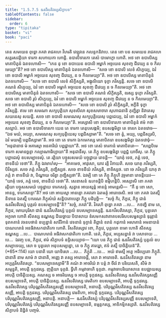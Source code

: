 ```yaml
---
title: "1.5.7.5 ឩនវីសតិវស្សសិក្ខាបទ"
tableOfContents: false
sidebar:
  order: 6
type: "tipitaka"
basket: "vi"
book: "paci"
---
```



<DynamicBreadcrumb />

<Division number="402" book="paci">

<Paragraph number="1212" book="paci">
តេន សមយេន ពុទ្ធោ ភគវា រាជគហេ វិហរតិ វេឡុវនេ កលន្ទកនិវាបេ. តេន ខោ បន សមយេន រាជគហេ សត្តរសវគ្គិយា ទារកា សហាយកា ហោន្តិ. ឧបាលិទារកោ តេសំ បាមោក្ខោ ហោតិ. អថ ខោ ឧបាលិស្ស មាតាបិតូនំ ឯតទហោសិ—  “កេន នុ ខោ ឧបាយេន ឧបាលិ អម្ហាកំ អច្ចយេន សុខញ្ច ជីវេយ្យ ន ច កិលមេយ្យា”តិ? អថ ខោ ឧបាលិស្ស មាតាបិតូនំ ឯតទហោសិ—  “សចេ ខោ ឧបាលិ លេខំ សិក្ខេយ្យ, ឯវំ ខោ ឧបាលិ អម្ហាកំ អច្ចយេន សុខញ្ច ជីវេយ្យ, ន ច កិលមេយ្យា”តិ. អថ ខោ ឧបាលិស្ស មាតាបិតូនំ ឯតទហោសិ—  “សចេ ខោ ឧបាលិ លេខំ សិក្ខិស្សតិ, អង្គុលិយោ ទុក្ខា ភវិស្សន្តិ. សចេ ខោ ឧបាលិ គណនំ សិក្ខេយ្យ, ឯវំ ខោ ឧបាលិ អម្ហាកំ អច្ចយេន សុខញ្ច ជីវេយ្យ ន ច កិលមេយ្យា”តិ. អថ ខោ ឧបាលិស្ស មាតាបិតូនំ ឯតទហោសិ—  “សចេ ខោ ឧបាលិ គណនំ សិក្ខិស្សតិ, ឧរស្ស ទុក្ខោ ភវិស្សតិ. សចេ ខោ ឧបាលិ រូបំ សិក្ខេយ្យ, ឯវំ ខោ ឧបាលិ អម្ហាកំ អច្ចយេន សុខញ្ច ជីវេយ្យ ន ច កិលមេយ្យា”តិ. អថ ខោ ឧបាលិស្ស មាតាបិតូនំ ឯតទហោសិ—  “សចេ ខោ ឧបាលិ រូបំ សិក្ខិស្សតិ, អក្ខីនិ ទុក្ខា ភវិស្សន្តិ. ឥមេ ខោ សមណា សក្យបុត្តិយា សុខសីលា សុខសមាចារា សុភោជនានិ ភុញ្ជិត្វា និវាតេសុ សយនេសុ សយន្តិ. សចេ ខោ ឧបាលិ សមណេសុ សក្យបុត្តិយេសុ បព្ពជេយ្យ, ឯវំ ខោ ឧបាលិ អម្ហាកំ អច្ចយេន សុខញ្ច ជីវេយ្យ, ន ច កិលមេយ្យា”តិ.
</Paragraph>

<Paragraph number="1213" book="paci">
អស្សោសិ ខោ ឧបាលិទារកោ មាតាបិតូនំ ឥមំ កថាសល្លាបំ. អថ ខោ ឧបាលិទារកោ យេន តេ ទារកា តេនុបសង្កមិ; ឧបសង្កមិត្វា តេ ទារកេ ឯតទវោច—  “ឯថ មយំ, អយ្យា, សមណេសុ សក្យបុត្តិយេសុ បព្ពជិស្សាមា”តិ. “សចេ ខោ ត្វំ, អយ្យ, បព្ពជិស្សសិ, ឯវំ មយម្បិ បព្ពជិស្សាមា”តិ. អថ ខោ តេ ទារកា ឯកមេកស្ស មាតាបិតរោ ឧបសង្កមិត្វា ឯតទវោចុំ—  “អនុជានាថ មំ អគារស្មា អនគារិយំ បព្ពជ្ជាយា”តិ. អថ ខោ តេសំ ទារកានំ មាតាបិតរោ—  “សព្ពេបិមេ ទារកា សមានច្ឆន្ទា កល្យាណាធិប្បាយា”តិ អនុជានឹសុ. តេ ភិក្ខូ ឧបសង្កមិត្វា បព្ពជ្ជំ យាចឹសុ. តេ ភិក្ខូ បព្ពាជេសុំ ឧបសម្បាទេសុំ. តេ រត្តិយា បច្ចូសសមយំ បច្ចុដ្ឋាយ រោទន្តិ—  “យាគុំ ទេថ, ភត្តំ ទេថ, ខាទនីយំ ទេថា”តិ. ភិក្ខូ ឯវមាហំសុ—  “អាគមេថ, អាវុសោ, យាវ រត្តិ វិភាយតិ. សចេ យាគុ ភវិស្សតិ, បិវិស្សថ. សចេ ភត្តំ ភវិស្សតិ, ភុញ្ជិស្សថ. សចេ ខាទនីយំ ភវិស្សតិ, ខាទិស្សថ. នោ ចេ ភវិស្សតិ យាគុ វា ភត្តំ វា ខាទនីយំ វា, បិណ្ឌាយ ចរិត្វា ភុញ្ជិស្សថា”តិ. ឯវម្បិ ខោ តេ ភិក្ខូ ភិក្ខូហិ វុច្ចមានា រោទន្តិយេវ—  “យាគុំ ទេថ, ភត្តំ ទេថ, ខាទនីយំ ទេថា”តិ. សេនាសនំ ឩហទន្តិបិ ឧម្មិហន្តិបិ.
</Paragraph>

<Paragraph number="1214" book="paci">
អស្សោសិ ខោ ភគវា រត្តិយា បច្ចូសសមយំ បច្ចុដ្ឋាយ ទារកសទ្ទំ. សុត្វាន អាយស្មន្តំ អានន្ទំ អាមន្តេសិ—  “កឹ នុ ខោ សោ, អានន្ទ, ទារកសទ្ទោ”តិ? អថ ខោ អាយស្មា អានន្ទោ ភគវតោ ឯតមត្ថំ អារោចេសិ. អថ ខោ ភគវា ឯតស្មឹ និទានេ ឯតស្មឹ បករណេ ភិក្ខុសំឃំ សន្និបាតាបេត្វា ភិក្ខូ បដិបុច្ឆិ—  “សច្ចំ កិរ, ភិក្ខវេ, ភិក្ខូ ជានំ ឩនវីសតិវស្សំ បុគ្គលំ ឧបសម្បាទេន្តី”តិ? “សច្ចំ, ភគវា”តិ. វិគរហិ ពុទ្ធោ ភគវា …បេ…  កថញ្ហិ នាម តេ, ភិក្ខវេ, មោឃបុរិសា ជានំ ឩនវីសតិវស្សំ បុគ្គលំ ឧបសម្បាទេស្សន្តិ. ឩនកវីសតិវស្សោ, ភិក្ខវេ, បុគ្គលោ អក្ខមោ ហោតិ សីតស្ស ឧណ្ហស្ស ជិឃច្ឆាយ បិបាសាយ ឌំសមកសវាតាតបសរីសបសម្ផស្សានំ ទុរុត្តានំ ទុរាគតានំ វចនបថានំ ឧប្បន្នានំ សារីរិកានំ វេទនានំ ទុក្ខានំ តិព្ពានំ ខរានំ កដុកានំ អសាតានំ អមនាបានំ បាណហរានំ អនធិវាសកជាតិកោ ហោតិ. វីសតិវស្សោវ ខោ, ភិក្ខវេ, បុគ្គលោ ខមោ ហោតិ សីតស្ស ឧណ្ហស្ស …បេ…  បាណហរានំ អធិវាសកជាតិកោ ហោតិ. នេតំ, ភិក្ខវេ, អប្បសន្នានំ វា បសាទាយ …បេ…  ឯវញ្ច បន, ភិក្ខវេ, ឥមំ សិក្ខាបទំ ឧទ្ទិសេយ្យាថ—
</Paragraph>

</Division>
<Division number="403" book="paci">

<Paragraph number="1215" book="paci">
<Emphasis>“យោ បន ភិក្ខុ ជានំ ឩនវីសតិវស្សំ បុគ្គលំ ឧបសម្បាទេយ្យ, សោ ច បុគ្គលោ អនុបសម្បន្នោ</Emphasis>, <Emphasis>តេ ច ភិក្ខូ គារយ្ហា, ឥទំ តស្មឹ បាចិត្តិយន៑”</Emphasis>តិ. (*65*:<Emphasis>114</Emphasis>)
</Paragraph>

</Division>
<Division number="404" book="paci">

<Paragraph number="1216" book="paci">
<Emphasis>យោ បនា</Emphasis>តិ យោ យាទិសោ …បេ…  <Emphasis>ភិក្ខូ</Emphasis>តិ …បេ…  អយំ ឥមស្មឹ អត្ថេ អធិប្បេតោ ភិក្ខូតិ.
</Paragraph>

<Paragraph number="1217" book="paci">
<Emphasis>ជានាតិ</Emphasis> នាម សាមំ វា ជានាតិ, អញ្ញេ វា តស្ស អារោចេន្តិ, សោ វា អារោចេតិ.
</Paragraph>

<Paragraph number="1218" book="paci">
<Emphasis>ឩនវីសតិវស្សោ</Emphasis> នាម អប្បត្តវីសតិវស្សោ.
</Paragraph>

<Paragraph number="1219" book="paci">
“ឧបសម្បាទេស្សាមី”តិ គណំ វា អាចរិយំ វា បត្តំ វា ចីវរំ វា បរិយេសតិ, សីមំ វា សម្មន្នតិ, អាបត្តិ ទុក្កដស្ស. ញត្តិយា ទុក្កដំ. ទ្វីហិ កម្មវាចាហិ ទុក្កដា. កម្មវាចាបរិយោសានេ ឧបជ្ឈាយស្ស អាបត្តិ បាចិត្តិយស្ស. គណស្ស ច អាចរិយស្ស ច អាបត្តិ ទុក្កដស្ស.
</Paragraph>

</Division>
<Division number="405" book="paci">

<Paragraph number="1220" book="paci">
ឩនវីសតិវស្សេ ឩនវីសតិវស្សសញ្ញី ឧបសម្បាទេតិ, អាបត្តិ បាចិត្តិយស្ស. ឩនវីសតិវស្សេ វេមតិកោ ឧបសម្បាទេតិ, អាបត្តិ ទុក្កដស្ស. ឩនវីសតិវស្សេ បរិបុណ្ណវីសតិវស្សសញ្ញី ឧបសម្បាទេតិ, អនាបត្តិ. បរិបុណ្ណវីសតិវស្សេ ឩនវីសតិវស្សសញ្ញី, អាបត្តិ ទុក្កដស្ស. បរិបុណ្ណវីសតិវស្សេ វេមតិកោ, អាបត្តិ ទុក្កដស្ស. បរិបុណ្ណវីសតិវស្សេ បរិបុណ្ណវីសតិវស្សសញ្ញី, អនាបត្តិ.
</Paragraph>

</Division>
<Division number="406" book="paci">

<Paragraph number="1221" book="paci">
អនាបត្តិ—  ឩនវីសតិវស្សំ បរិបុណ្ណវីសតិវស្សសញ្ញី ឧបសម្បាទេតិ, បរិបុណ្ណវីសតិវស្សំ បរិបុណ្ណវីសតិវស្សសញ្ញី ឧបសម្បាទេតិ, ឧម្មត្តកស្ស, អាទិកម្មិកស្សាតិ.

</Paragraph>
</Division>

<Paragraph number="1222" type="center" book="paci">
ឩនវីសតិវស្សសិក្ខាបទំ និដ្ឋិតំ បញ្ចមំ.
</Paragraph>